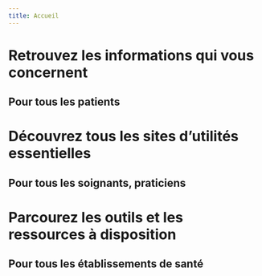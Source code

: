 ```yaml
---
title: Accueil
---
```



<FullWidthContent>
  <Main>
    <Content>
      <TargetCards/>
    </Content>
  </Main>
</FullWidthContent>

<FullWidthContent>
<Main>
<Content id="patient">

  # Retrouvez les informations qui vous concernent
  ## Pour tous les patients

  <PatientCards />

</Content>
</Main>
</FullWidthContent>

<FullWidthContent>
<Main>
<Content id="praticien">

  # Découvrez tous les sites d’utilités essentielles
  ## Pour tous les soignants, praticiens

  <ProfessionalCards />

</Content>
</Main>
</FullWidthContent>

<FullWidthContent>
<Main>
<Content id="etablissement">

  # Parcourez les outils et les ressources à disposition
  ## Pour tous les établissements de santé

  <EstablishmentsCards />

</Content>
</Main>
</FullWidthContent>
